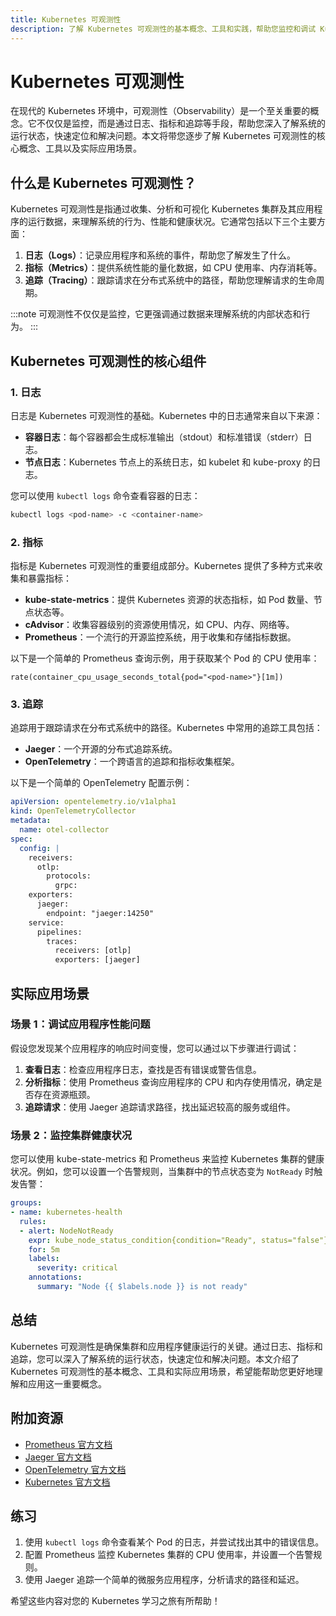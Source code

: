 ```yaml
---
title: Kubernetes 可观测性
description: 了解 Kubernetes 可观测性的基本概念、工具和实践，帮助您监控和调试 Kubernetes 集群中的应用程序。
---
```


# Kubernetes 可观测性

在现代的 Kubernetes 环境中，可观测性（Observability）是一个至关重要的概念。它不仅仅是监控，而是通过日志、指标和追踪等手段，帮助您深入了解系统的运行状态，快速定位和解决问题。本文将带您逐步了解 Kubernetes 可观测性的核心概念、工具以及实际应用场景。

## 什么是 Kubernetes 可观测性？

Kubernetes 可观测性是指通过收集、分析和可视化 Kubernetes 集群及其应用程序的运行数据，来理解系统的行为、性能和健康状况。它通常包括以下三个主要方面：

1. **日志（Logs）**：记录应用程序和系统的事件，帮助您了解发生了什么。
2. **指标（Metrics）**：提供系统性能的量化数据，如 CPU 使用率、内存消耗等。
3. **追踪（Tracing）**：跟踪请求在分布式系统中的路径，帮助您理解请求的生命周期。

:::note
可观测性不仅仅是监控，它更强调通过数据来理解系统的内部状态和行为。
:::

## Kubernetes 可观测性的核心组件

### 1. 日志

日志是 Kubernetes 可观测性的基础。Kubernetes 中的日志通常来自以下来源：

- **容器日志**：每个容器都会生成标准输出（stdout）和标准错误（stderr）日志。
- **节点日志**：Kubernetes 节点上的系统日志，如 kubelet 和 kube-proxy 的日志。

您可以使用 `kubectl logs` 命令查看容器的日志：

```bash
kubectl logs <pod-name> -c <container-name>
```

### 2. 指标

指标是 Kubernetes 可观测性的重要组成部分。Kubernetes 提供了多种方式来收集和暴露指标：

- **kube-state-metrics**：提供 Kubernetes 资源的状态指标，如 Pod 数量、节点状态等。
- **cAdvisor**：收集容器级别的资源使用情况，如 CPU、内存、网络等。
- **Prometheus**：一个流行的开源监控系统，用于收集和存储指标数据。

以下是一个简单的 Prometheus 查询示例，用于获取某个 Pod 的 CPU 使用率：

```promql
rate(container_cpu_usage_seconds_total{pod="<pod-name>"}[1m])
```

### 3. 追踪

追踪用于跟踪请求在分布式系统中的路径。Kubernetes 中常用的追踪工具包括：

- **Jaeger**：一个开源的分布式追踪系统。
- **OpenTelemetry**：一个跨语言的追踪和指标收集框架。

以下是一个简单的 OpenTelemetry 配置示例：

```yaml
apiVersion: opentelemetry.io/v1alpha1
kind: OpenTelemetryCollector
metadata:
  name: otel-collector
spec:
  config: |
    receivers:
      otlp:
        protocols:
          grpc:
    exporters:
      jaeger:
        endpoint: "jaeger:14250"
    service:
      pipelines:
        traces:
          receivers: [otlp]
          exporters: [jaeger]
```

## 实际应用场景

### 场景 1：调试应用程序性能问题

假设您发现某个应用程序的响应时间变慢，您可以通过以下步骤进行调试：

1. **查看日志**：检查应用程序日志，查找是否有错误或警告信息。
2. **分析指标**：使用 Prometheus 查询应用程序的 CPU 和内存使用情况，确定是否存在资源瓶颈。
3. **追踪请求**：使用 Jaeger 追踪请求路径，找出延迟较高的服务或组件。

### 场景 2：监控集群健康状况

您可以使用 kube-state-metrics 和 Prometheus 来监控 Kubernetes 集群的健康状况。例如，您可以设置一个告警规则，当集群中的节点状态变为 `NotReady` 时触发告警：

```yaml
groups:
- name: kubernetes-health
  rules:
  - alert: NodeNotReady
    expr: kube_node_status_condition{condition="Ready", status="false"} == 1
    for: 5m
    labels:
      severity: critical
    annotations:
      summary: "Node {{ $labels.node }} is not ready"
```

## 总结

Kubernetes 可观测性是确保集群和应用程序健康运行的关键。通过日志、指标和追踪，您可以深入了解系统的运行状态，快速定位和解决问题。本文介绍了 Kubernetes 可观测性的基本概念、工具和实际应用场景，希望能帮助您更好地理解和应用这一重要概念。

## 附加资源

- [Prometheus 官方文档](https://prometheus.io/docs/)
- [Jaeger 官方文档](https://www.jaegertracing.io/docs/)
- [OpenTelemetry 官方文档](https://opentelemetry.io/docs/)
- [Kubernetes 官方文档](https://kubernetes.io/docs/)

## 练习

1. 使用 `kubectl logs` 命令查看某个 Pod 的日志，并尝试找出其中的错误信息。
2. 配置 Prometheus 监控 Kubernetes 集群的 CPU 使用率，并设置一个告警规则。
3. 使用 Jaeger 追踪一个简单的微服务应用程序，分析请求的路径和延迟。

希望这些内容对您的 Kubernetes 学习之旅有所帮助！